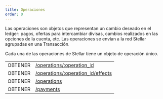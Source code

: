 ```yaml
---
title: Operaciones
order: 0
---
```



Las operaciones son objetos que representan un cambio deseado en el ledger: pagos, ofertas para intercambiar divisas, cambios realizados en las opciones de la cuenta, etc. Las operaciones se envían a la red Stellar agrupadas en una Transacción.

Cada una de las operaciones de Stellar tiene un objeto de operación único.

<EndpointsTable title="Puntos finales">

|         |                                                                                   |
| ------- | --------------------------------------------------------------------------------- |
| OBTENER | [/operations/:operation_id](../../retrieve-an-operation.api.mdx)                  |
| OBTENER | [/operations/:operation_id/effects](../../retrieve-an-operations-effects.api.mdx) |
| OBTENER | [/operations](../../list-all-operations.api.mdx)                                  |
| OBTENER | [/payments](../../list-all-payments.api.mdx)                                      |

</EndpointsTable>
